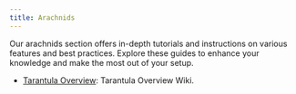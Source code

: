 ---
title: Arachnids
---
Our arachnids section offers in-depth tutorials and instructions on various features and best practices. Explore these guides to enhance your knowledge and make the most out of your setup.

- [Tarantula Overview](./tarantulas): Tarantula Overview Wiki.

